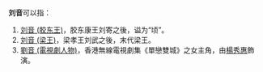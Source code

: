 '''刘音'''可以指：
#[[刘音_(胶东王)|刘音 (胶东王)]]，胶东康王刘寄之後，谥为“顷”。
#[[刘音_(梁王)|刘音 (梁王)]]，梁孝王刘武之後，末代梁王。
#[[單戀雙城|劉音 (電視劇人物)]]，香港無線電視劇集《單戀雙城》之女主角，由[[楊秀惠|楊秀惠]]飾演。

{{消歧义|Y音|cat=二字刘姓人名消歧义}}